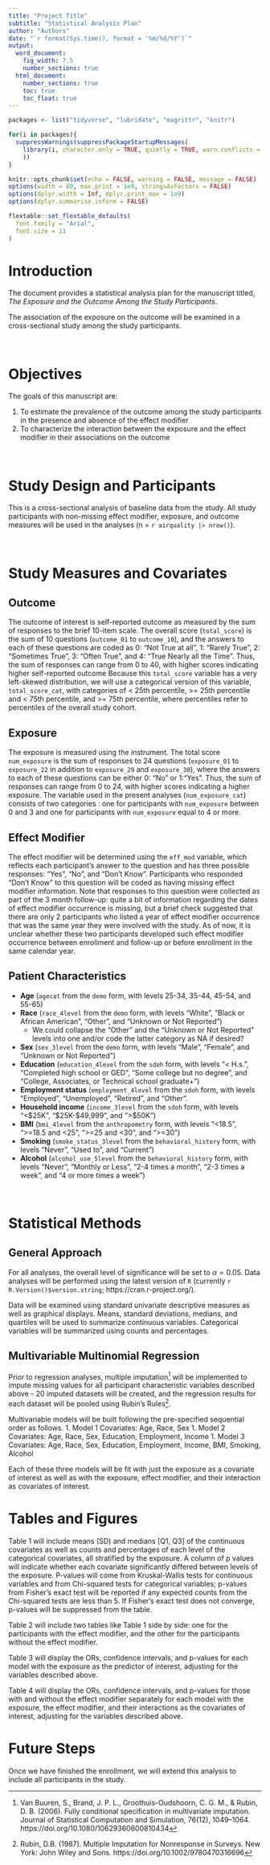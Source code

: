 ```yaml
---
title: "Project Title"
subtitle: "Statistical Analysis Plan"
author: "Authors"
date: "`r format(Sys.time(), format = '%m/%d/%Y')`"
output:
  word_document:
    fig_width: 7.5
    number_sections: true
  html_document:
    number_sections: true
    toc: true
    toc_float: true
---
```


```r
packages <- list("tidyverse", "lubridate", "magrittr", "knitr")

for(i in packages){
  suppressWarnings(suppressPackageStartupMessages(
    library(i, character.only = TRUE, quietly = TRUE, warn.conflicts = FALSE)
    ))
}

knitr::opts_chunk$set(echo = FALSE, warning = FALSE, message = FALSE)
options(width = 80, max.print = 1e9, stringsAsFactors = FALSE)
options(dplyr.width = Inf, dplyr.print_max = 1e9)
options(dplyr.summarise.inform = FALSE)

flextable::set_flextable_defaults(
  font.family = "Arial",
  font.size = 11
)
```


# Introduction

The document provides a statistical analysis plan for the manuscript titled, *The Exposure and the Outcome Among the Study Participants*.

The association of the exposure on the outcome will be examined in a cross-sectional study among the study participants.

<br> 

# Objectives

The goals of this manuscript are:

1. To estimate the prevalence of the outcome among the study participants in the presence and absence of the effect modifier
1. To characterize the interaction between the exposure and the effect modifier in their associations on the outcome

<br> 

# Study Design and Participants

This is a cross-sectional analysis of baseline data from the study. All study participants with non-missing effect modifier, exposure, and outcome measures will be used in the analyses (n = `r airquality |> nrow()`).

<br> 

# Study Measures and Covariates

## Outcome

The outcome of interest is self-reported outcome as measured by the sum of responses to the brief 10-item scale. The overall score (`total_score`) is the sum of 10 questions (`outcome_01` to `outcome_10`), and the answers to each of these questions are coded as 0: "Not True at all", 1: "Rarely True", 2: "Sometimes True", 3: "Often True", and 4: "True Nearly all the Time". Thus, the sum of responses can range from 0 to 40, with higher scores indicating higher self-reported outcome Because this `total_score` variable has a very left-skewed distribution, we will use a categorical version of this variable, `total_score_cat`, with categories of < 25th percentile, >= 25th percentile and < 75th percentile, and >= 75th percentile, where percentiles refer to percentiles of the overall study cohort. 

## Exposure

The exposure is measured using the instrument. The total score `num_exposure` is the sum of responses to 24 questions (`exposure_01` to `exposure_22` in addition to `exposure_29` and `exposure_30`), where the answers to each of these questions can be either 0: "No" or 1:"Yes". Thus, the sum of responses can range from 0 to 24, with higher scores indicating a higher exposure. The variable used in the present analyses (`num_exposure_cat`) consists of two categories : one for participants with `num_exposure` between 0 and 3 and one for participants with `num_exposure` equal to 4 or more. 

## Effect Modifier

The effect modifier will be determined using the `eff_mod` variable, which reflects each participant's answer to the question and has three possible responses: "Yes", "No", and "Don't Know". Participants who responded "Don't Know" to this question will be coded as having missing effect modifier information. Note that responses to this question were collected as part of the 3 month follow-up: quite a bit of information regarding the dates of effect modifier occurrence is missing, but a brief check suggested that there are only 2 participants who listed a year of effect modifier occurrence that was the same year they were involved with the study. As of now, it is unclear whether these two participants developed such effect modifier occurrence between enrollment and follow-up or before enrollment in the same calendar year.

## Patient Characteristics

* **Age** (`agecat` from the `demo` form, with levels 25-34, 35-44, 45-54, and 55-65)
* **Race** (`race_4level` from the `demo` form, with levels "White", "Black or African American", "Other", and "Unknown or Not Reported")
    + We could collapse the "Other" and the "Unknown or Not Reported" levels into one and/or code the latter category as NA if desired?
* **Sex** (`sex_3level` from the `demo` form, with levels "Male", "Female", and "Unknown or Not Reported")
* **Education** (`education_4level` from the `sdoh` form, with levels "< H.s.", "Completed high school or GED", "Some college but no degree", and "College, Associates, or Technical school graduate+")
* **Employment status** (`employment_4level` from the `sdoh` form, with levels "Employed", "Unemployed", "Retired", and "Other". 
* **Household income** (`income_3level` from the `sdoh` form, with levels "<$25K", "$25K-$49,999", and ">$50K")
* **BMI** (`bmi_4level` from the `anthropometry` form, with levels "<18.5", ">=18.5 and <25", ">=25 and <30", and ">=30")
* **Smoking** (`smoke_status_3level` from the `behavioral_history` form, with levels "Never", "Used to", and "Current")
* **Alcohol** (`alcohol_use_5level` from the `behavioral_history` form, with levels "Never", "Monthly or Less", "2-4 times a month", "2-3 times a week", and "4 or more times a week")

<br> 

# Statistical Methods

## General Approach

For all analyses, the overall level of significance will be set to $\alpha=0.05$. Data analyses will be performed using the latest version of `R` (currently `r R.Version()$version.string`; https://cran.r-project.org/).

Data will be examined using standard univariate descriptive measures as well as graphical displays. Means, standard deviations, medians, and quartiles will be used to summarize continuous variables. Categorical variables will be summarized using counts and percentages.


## Multivariable Multinomial Regression

Prior to regression analyses, multiple imputation^[Van Buuren, S., Brand, J. P. L., Groothuis-Oudshoorn, C. G. M., & Rubin, D. B. (2006). Fully conditional specification in multivariate imputation. Journal of Statistical Computation and Simulation, 76(12), 1049–1064. https://doi.org/10.1080/10629360600810434] will be implemented to impute missing values for all participant characteristic variables described above - 20 imputed datasets will be created, and the regression results for each dataset will be pooled using Rubin's Rules^[Rubin, D.B. (1987). Multiple Imputation for Nonresponse in Surveys. New York: John Wiley and Sons. https://doi.org/10.1002/9780470316696].

Multivariable models will be built following the pre-specified sequential order as follows.
1. Model 1 Covariates: Age, Race, Sex
1. Model 2 Covariates: Age, Race, Sex, Education, Employment, Income
1. Model 3 Covariates: Age, Race, Sex, Education, Employment, Income, BMI, Smoking, Alcohol

Each of these three models will be fit with just the exposure as a covariate of interest as well as with the exposure, effect modifier, and their interaction as covariates of interest. 

\newpage
# Tables and Figures

Table 1 will include means (SD) and medians [Q1, Q3] of the continuous covariates as well as counts and percentages of each level of the categorical covariates, all stratified by the exposure. A column of p values will indicate whether each covariate significantly differed between levels of the exposure. P-values will come from Kruskal-Wallis tests for continuous variables and from Chi-squared tests for categorical variables; p-values from Fisher's exact test will be reported if any expected counts from the Chi-squared tests are less than 5. If Fisher's exact test does not converge, p-values will be suppressed from the table. 

Table 2 will include two tables like Table 1 side by side: one for the participants with the effect modifier, and the other for the participants without the effect modifier. 

Table 3 will display the ORs, confidence intervals, and p-values for each model with the exposure as the predictor of interest, adjusting for the variables described above.

Table 4 will display the ORs, confidence intervals, and p-values for those with and without the effect modifier separately for each model with the exposure, the effect modifier, and their interactions as the covariates of interest, adjusting for the variables described above.


# Future Steps

Once we have finished the enrollment, we will extend this analysis to include all participants in the study.
